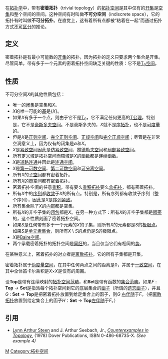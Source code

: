 在[[拓扑学|拓扑学]]中，带有'''密着拓扑'''（trivial topology）的[[拓扑空间|拓扑空间]]是其中仅有的[[开集|开集]]是[[空集|空集]]和整个空间的空间。这种空间有时叫做'''不可分空间'''（indiscrete space），它的拓扑有时叫做'''不可分拓扑'''。在直觉上，这有着所有点都被“粘着在一起”而通过拓扑方式[[拓扑不可区分性|不可区分]]的推论。

==定义==

密着拓扑是有最小可能数的[[开集|开集]]的拓扑，因为拓扑的定义只要求两个集合是开集。尽管简单，带有多于一个元素的密着拓扑空间缺乏关键的性质：它不是[[T0空间|T<sub>0</sub>空间]]。

==性质==

不可分空间''X''的其他性质包括：

* 唯一的[[闭集|闭集]]是空集和''X''。
* ''X''的唯一可能的[[基_(拓扑学)|基]]是{''X''}。
* 如果''X''有多于一个点，则由于它不是[[T0空间|T<sub>0</sub>]]，它不满足任何更高的[[分离公理|T公理]]。特别是，它不是[[豪斯多夫空间|豪斯多夫空间]]。不是豪斯多夫的，''X''就不是[[序拓扑|序拓扑]]，也不是[[可度量化|可度量]]的。
* 但是''X''是[[正则空间|正则空间]]、[[完全正则空间|完全正则空间]]、[[正规空间|正规空间]]和[[完全正规空间|完全正规空间]]；尽管是在非常空洞意义上，因为仅有的闭集是∅和''X''。
* ''X''是[[紧致空间|紧致空间]]因此是[[仿紧致空间|仿紧致空间]]、[[林德勒夫空间|林德勒夫空间]]和[[局部紧致空间|局部紧致空间]]。
* 所有[[定义域|定义域]]是拓扑空间而[[陪域|陪域]]是''X''的[[函数|函数]]都是[[连续函数_(拓扑学)|连续函数]]。
* ''X''是[[道路连通|道路连通]]并因此是[[连通空间|连通空间]]。
* ''X''是[[第一可数空间|第一可数空间]]、[[第二可数空间|第二可数空间]]和[[可分离空间|可分离空间]]。
* 所有''X''的[[子空间_(拓扑学)|子空间]]都有密着拓扑。
* 所有''X''的[[商空间|商空间]]都有密着拓扑。
* 密着拓扑空间的任意[[乘积空间|乘积]]，带有要么[[乘积拓扑|乘积拓扑]]要么[[盒拓扑|盒拓扑]]，都有密着拓扑。
* 所有''X''中的[[序列|序列]]都[[收敛|收敛]]于''X''的所有点。特别是，所有序列都有收敛子序列（整个序列），因此是''X''是[[序列紧|序列紧致]]。
* 所有集合除了''X''的[[内部|内部]]都是空集。
* 所有''X''的非空子集的[[闭包|闭包]]都是''X''。在另一种方式下：所有''X''的非空子集都是[[稠密集|稠密]]的，这个性质刻画了密着拓扑空间。
* 如果''S''是任何带有多于一个元素的''X''的子集，则所有''X''的元素都是''S''的[[极限点|极限点]]。如果''S''是[[单元素集合|单元素集合]]，则所有''X'' \ ''S''的点仍是''S''的极限点。
* ''X''是[[Baire空间|Baire空间]]。
* 两个承载密着拓扑的拓扑空间是[[同胚|同胚]]的，当且仅当它们有相同的[[势|势]]。

在某种意义上，密着拓扑的对立者是[[离散拓扑|离散拓扑]]，它的所有子集都是开集。

密着拓扑属于[[伪度量空间|伪度量空间]]，在其中任何两点之间的距离是0，并属于[[一致空间|一致空间]]，在其中全体笛卡尔乘积是''X''×''X''是仅有的周围。

设'''Top'''是带有连续映射的[[拓扑空间范畴|拓扑空间范畴]]，和'''Set'''是带有函数的[[集合范畴|集合范畴]]。如果''F'' : '''Top''' → '''Set'''是指派每个拓扑空间到它的底层集合的[[函子|函子]]（所谓的[[遗忘函子|遗忘函子]]），并且''G'' : '''Set''' → '''Top'''是把密着拓扑放置到给定集合上的函子，则''G'' [[伴随函子|右伴随]]于''F''。（把[[离散拓扑|离散拓扑]]放置到给定集合上的函子''H''：'''Set''' → '''Top'''[[伴随函子|左伴随]]于''F''。）

==引用==
* [[Lynn_Steen|Lynn Arthur Steen]] and J. Arthur Seebach, Jr., ''[[Counterexamples_in_Topology|Counterexamples in Topology]]'', (1978) Dover Publications, ISBN 0-486-68735-X. ''(See example 4)''  

{{点集拓扑}}

[[Category:点集拓扑学|M]]
[[Category:拓扑空间|Category:拓扑空间]]